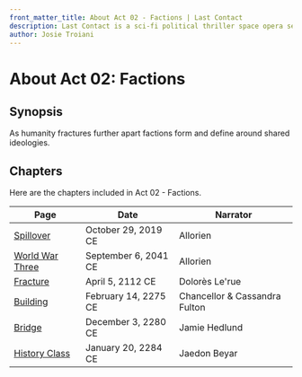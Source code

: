 ```yaml
---
front_matter_title: About Act 02 - Factions | Last Contact
description: Last Contact is a sci-fi political thriller space opera set in the 23rd and 24th centuries. This compendium has an encyclopedia like documentation of various items
author: Josie Troiani
---
```

# About Act 02: Factions

## Synopsis

As humanity fractures further apart factions form and define around shared ideologies.

## Chapters

Here are the chapters included in Act 02 - Factions.

| Page | Date | Narrator |
| --------------- | ------------ | ----- |
| [Spillover](/lastcontact/factions/spillover.mdx) | October 29, 2019 CE | Allorien |
| [World War Three](/lastcontact/factions/worldwarthree.mdx) | September 6, 2041 CE | Allorien |
| [Fracture](/lastcontact/factions/fracture.mdx) | April 5, 2112 CE | Dolorès Le'rue |
| [Building](/lastcontact/factions/building.mdx) | February 14, 2275 CE | Chancellor & Cassandra Fulton |
| [Bridge](/lastcontact/factions/bridge.mdx) | December 3, 2280 CE | Jamie Hedlund |
| [History Class](/lastcontact/factions/historyclass.mdx) | January 20, 2284 CE | Jaedon Beyar |
